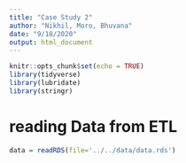 ```yaml
---
title: "Case Study 2"
author: "Nikhil, Moro, Bhuvana"
date: "9/18/2020"
output: html_document
---
```


```r
knitr::opts_chunk$set(echo = TRUE)
library(tidyverse)
library(lubridate)
library(stringr)

```

# reading Data from ETL


```r
data = readRDS(file='../../data/data.rds')
```

